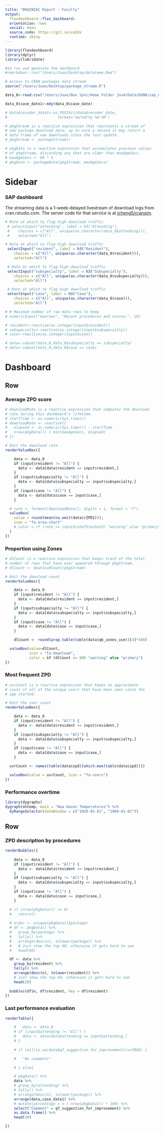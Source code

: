 ```yaml
---
title: "BRAINIAC Report - Faculty"
output: 
  flexdashboard::flex_dashboard:
  orientation: rows
  social: menu
  source_code: https://git.io/vaZdx
  runtime: shiny
---
```

    
```r
library(flexdashboard)
library(dplyr)
library(lubridate)

#to run and generate the dashboard
#rmarkdown::run("/Users/Joao/Desktop/deleteme.Rmd")

# Access to CRAN packages data stream
source("/Users/Joao/Desktop/package_stream.R")

data_0<-read.csv("/Users/Joao/Box Sync/Home Folder jnv4/Data/DGNN/sap_neuro/US_sap_data.csv",sep=",")

data_0$case_date1<-mdy(data_0$case_date)

# data$recoder_date1<-as.POSIXct(data$recoder_date,
#                       format='%m/%d/%y %H:%M')

# pkgStream is a reactive expression that represents a stream of
# new package download data; up to once a second it may return a
# data frame of new downloads since the last update.
# pkgStream <- packageStream()

# pkgData is a reactive expression that accumulates previous values
# of pkgStream, discarding any that are older than maxAgeSecs.
# maxAgeSecs <- 60 * 5 
# pkgData <- packageData(pkgStream, maxAgeSecs)
```

Sidebar {.sidebar}
=======================================================================
  
### SAP dashboard
  
  The streaming data is a 1-week-delayed livestream of download
logs from  cran.rstudio.com. The server code for that service is at [jcheng5/cransim](https://github.com/jcheng5/cransim).


```r

# Rate at which to flag high download traffic
 # selectInput("attending", label = h3("Attending"), 
 #    choices = c("All", unique(as.character(data_0$attending))),
 #    selected="All")

# Rate at which to flag high download traffic
 selectInput("resident", label = h3("Resident"), 
    choices = c("All", unique(as.character(data_0$resident))),
    selected="All")

 # Rate at which to flag high download traffic
 selectInput("subspecialty", label = h3("Subspecialty"), 
    choices = c("All", unique(as.character(data_0$subspecialty))),
    selected="All")

 # Rate at which to flag high download traffic
 selectInput("case", label = h3("Case"), 
    choices = c("All", unique(as.character(data_0$case))),
    selected="All")

# # Maximum number of raw data rows to keep
# numericInput("maxrows", "Recent procedures and scores:", 10)

# resident<-reactive(as.integer(input$resident))
# subspecialty<-reactive(as.integer(input$subspecialty))
# case<-reactive(as.integer(input$case))

# data<-subset(data_0,data_0$subspecialty == subspecialty)
# data<-subset(data_0,data_0$case == case)

```


Dashboard
=======================================================================
  
Row
-----------------------------------------------------------------------
  
### Average ZPD score {.value-box}
  
```r
# downloadRate is a reactive expression that computes the download
# rate during this dashboard's lifetime.
# startTime <- as.numeric(Sys.time())
# downloadRate <- reactive({
#   elapsed <- as.numeric(Sys.time()) - startTime
#   nrow(pkgData()) / min(maxAgeSecs, elapsed)
# })

# Emit the download rate
renderValueBox({

    data <- data_0
    if (input$resident != "All") {
      data <- data[data$resident == input$resident,]
    }
    if (input$subspecialty != "All") {
      data <- data[data$subspecialty == input$subspecialty,]
    }
    if (input$case != "All") {
      data <- data[data$case == input$case,]
    }

  # rate <- formatC(downloadRate(), digits = 1, format = "f")
  valueBox(
    value = round(mean(na.omit(data$rZPD1))),
    icon = "fa-area-chart"
    # color = if (rate >= input$rateThreshold) "warning" else "primary"
  )
})
```

### Proportion using Zones  {.value-box}

```r
# dlCount is a reactive expression that keeps track of the total
# number of rows that have ever appeared through pkgStream.
# dlCount <- downloadCount(pkgStream)

# Emit the download count
renderValueBox({

    data <- data_0
    if (input$resident != "All") {
      data <- data[data$resident == input$resident,]
    }
    if (input$subspecialty != "All") {
      data <- data[data$subspecialty == input$subspecialty,]
    }
    if (input$case != "All") {
      data <- data[data$case == input$case,]
    }

    dlCount <- round(prop.table(table(data$q6_zones_use))[4]*100)

  valueBox(value=dlCount,
           icon = "fa-download",
           color = if (dlCount <= 80) "warning" else "primary")
})
```

### Most frequent ZPD {.value-box}

```r
# usrCount is a reactive expression that keeps an approximate
# count of all of the unique users that have been seen since the
# app started.

# Emit the user count
renderValueBox({

    data <- data_0
    if (input$resident != "All") {
      data <- data[data$resident == input$resident,]
    }
    if (input$subspecialty != "All") {
      data <- data[data$subspecialty == input$subspecialty,]
    }
    if (input$case != "All") {
      data <- data[data$case == input$case,]
    }

  usrCount <- names(table(data$zpd)[which.max(table(data$zpd))])

  valueBox(value = usrCount, icon = "fa-users")
})
```

### Performance overtime

```r
library(dygraphs)
dygraph(nhtemp, main = "New Haven Temperatures") %>% 
  dyRangeSelector(dateWindow = c("1920-01-01", "1960-01-01"))
```

Row
-----------------------------------------------------------------------
  
### ZPD description by procedures {data-width=700}
  
```r

renderBubbles({
    
    data <- data_0
    if (input$resident != "All") {
      data <- data[data$resident == input$resident,]
    }
    if (input$subspecialty != "All") {
      data <- data[data$subspecialty == input$subspecialty,]
    }
    if (input$case != "All") {
      data <- data[data$case == input$case,]
    }

  # if (nrow(pkgData()) == 0)
  #   return()
  
  # order <- unique(pkgData()$package)
  # df <- pkgData() %>%
  #   group_by(package) %>%
  #   tally() %>%
  #   arrange(desc(n), tolower(package)) %>%
  #   # Just show the top 60, otherwise it gets hard to see
  #   head(60)

  df <- data %>%
    group_by(resident) %>%
    tally() %>%
    arrange(desc(n), tolower(resident)) %>%
    # Just show the top 60, otherwise it gets hard to see
    head(20)
  
  bubbles(df$n, df$resident, key = df$resident)
})
```

### Last performance evaluation {data-width=340}

```r
renderTable({

    #   data <- data_0
    # if (input$attending != "All") {
    #   data <- data[data$attending == input$attending,]
    # }
    
    # if (all(is.na(data$q7_suggestion_for_improvement))==TRUE) {

    #   "No comments"

    # } else{

    # pkgData() %>%
    data %>%
    # group_by(attending) %>%
    # tally() %>%
    # arrange(desc(n), tolower(package)) %>%
    arrange(data,case_date1) %>%
    # mutate(percentage = n / nrow(pkgData()) * 100) %>%
    select("Comment" = q7_suggestion_for_improvement) %>%
    as.data.frame() %>%
    head(10)

})

```

<!-- Functional
=======================================================================

Row
-----------------------------------------------------------------------
  
### Recent Downlads
  
```r
renderTable({
  downloads <- tail(pkgData(), n = input$maxrows)
  downloads <- downloads[,c("date", "time", "size", "r_version", 
                            "r_arch", "r_os", "package")]
  downloads[order(nrow(downloads):1),]
})
```

### Performance overtime

```r
library(dygraphs)
dygraph(nhtemp, main = "New Haven Temperatures") %>% 
  dyRangeSelector(dateWindow = c("1920-01-01", "1960-01-01"))
```

Row
-----------------------------------------------------------------------

### Comment

***

"Excellent exposure obviously putting on the electrode is not as easy at it looks but you persevered." (Haglund)

"Really nice job, now just user finer points to increase efficiency, this was a routing 3 level but handled everything nice and safely" (Vissoci)

"Doing a nice job on the drilling, more efficient as the day went along, again being careful not to go deep at the lateral margins when drilling and good pick up that our initial pin placement at top was in bad position" (Yoda)


Spine
=======================================================================
  
### Recent Downlads
  
```r
renderTable({
  downloads <- tail(pkgData(), n = input$maxrows)
  downloads <- downloads[,c("date", "time", "size", "r_version", 
                            "r_arch", "r_os", "package")]
  downloads[order(nrow(downloads):1),]
})
```

### Performance overtime

```r
library(dygraphs)
dygraph(nhtemp, main = "New Haven Temperatures") %>% 
  dyRangeSelector(dateWindow = c("1920-01-01", "1960-01-01"))
```
 -->